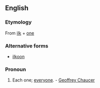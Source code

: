 ==English==

===Etymology===
From [[ilk]] + [[one]]

===Alternative forms===
* [[ilkoon]]

===Pronoun===
{{en-pron}}

# {{context|obsolete}} Each one; [[everyone]]. - [[w:Geoffrey Chaucer|Geoffrey Chaucer]]